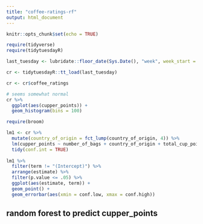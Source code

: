 ```yaml
---
title: "coffee-ratings-rf"
output: html_document
---
```


```r
knitr::opts_chunk$set(echo = TRUE)
```

```r
require(tidyverse)
require(tidytuesdayR)

last_tuesday <- lubridate::floor_date(Sys.Date(), "week", week_start = 2)

cr <- tidytuesdayR::tt_load(last_tuesday)

cr <- cr$coffee_ratings
```

```r

# seems somewhat normal
cr %>% 
  ggplot(aes(cupper_points)) +
  geom_histogram(bins = 100)
```

```r
require(broom)

lm1 <- cr %>%
  mutate(country_of_origin = fct_lump(country_of_origin, 4)) %>% 
  lm(cupper_points ~ number_of_bags + country_of_origin + total_cup_points + altitude_mean_meters, data = .) %>% 
  tidy(conf.int = TRUE)
  
lm1 %>% 
  filter(term != "(Intercept)") %>% 
  arrange(estimate) %>% 
  filter(p.value <= .05) %>% 
  ggplot(aes(estimate, term)) +
  geom_point() +
  geom_errorbar(aes(xmin = conf.low, xmax = conf.high))
```

## random forest to predict cupper_points

